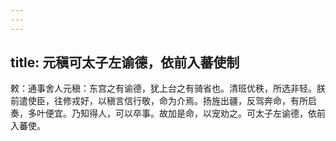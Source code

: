 ```yaml
---
---
---
```

title: 元稹可太子左谕德，依前入蕃使制
---



敕：通事舍人元稹：东宫之有谕德，犹上台之有骑省也。清班优秩，所选非轻。朕前遣使臣，往修戎好，以稹言信行敬，命为介焉。扬旌出疆，反驾奔命，有所启奏，多叶便宜。乃知得人，可以卒事。故加是命，以宠劝之。可太子左谕德，依前入蕃使。